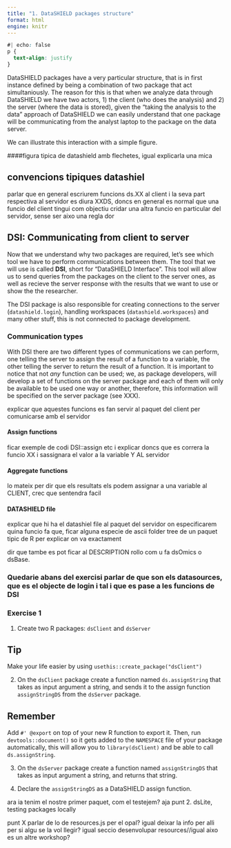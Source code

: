 ```yaml
---
title: "1. DataSHIELD packages structure"
format: html
engine: knitr
---
```


```css
#| echo: false
p {
  text-align: justify
}
```

DataSHIELD packages have a very particular structure, that is in first instance defined by being a combination of two package that act simultaniously. The reason for this is that when we analyze data through DataSHIELD we have two actors, 1) the client (who does the analysis) and 2) the server (where the data is stored), given the "taking the analysis to the data" approach of DataSHIELD we can easily understand that one package will be communicating from the analyst laptop to the package on the data server.

We can illustrate this interaction with a simple figure.

####figura tipica de datashield amb flechetes, igual explicarla una mica

## convencions tipiques datashiel

parlar que en general escriurem funcions ds.XX al client i la seva part respectiva al servidor es diura XXDS, doncs en general es normal que una funcio del client tingui com objectiu cridar una altra funcio en particular del servidor, sense ser aixo una regla dor

## DSI: Communicating from client to server

Now that we understand why two packages are required, let's see which tool we have to perform communications between them. The tool that we will use is called **DSI**, short for "DataSHIELD Interface". This tool will allow us to send queries from the packages on the client to the server ones, as well as recieve the server response with the results that we want to use or show the the researcher.

::: {.callout-note}
The DSI package is also responsible for creating connections to the server (`datashield.login`), handling workspaces (`datashield.workspaces`) and many other stuff, this is not connected to package development.
:::

### Communication types

With DSI there are two different types of communications we can perform, one telling the server to assign the result of a function to a variable, the other telling the server to return the result of a function. It is important to notice that not _any_ function can be used; we, as package developers, will develop a set of functions on the server package and each of them will only be available to be used one way or another, therefore, this information will be specified on the server package (see XXX).

explicar que aquestes funcions es fan servir al paquet del client per comunicarse amb el servidor

#### Assign functions

ficar exemple de codi DSI::assign etc i explicar doncs que es correra la funcio XX i sassignara el valor a la variable Y AL servidor

#### Aggregate functions

lo mateix per dir que els resultats els podem assignar a una variable al CLIENT, crec que sentendra facil

#### DATASHIELD file

explicar que hi ha el datashiel file al paquet del servidor on especificarem quina funcio fa que, ficar alguna especie de ascii folder tree de un paquet tipic de R per explicar on va exactament

dir que tambe es pot ficar al DESCRIPTION rollo com u fa dsOmics o dsBase.

### Quedarie abans del exercisi parlar de que son els datasources, que es el objecte de login i tal i que es pase a les funcions de DSI

### Exercise 1

1. Create two R packages: `dsClient` and `dsServer`

::: {.callout-tip collapse="true"}
## Tip

Make your life easier by using `usethis::create_package("dsClient")`
:::

2. On the `dsClient` package create a function named `ds.assignString` that takes as input argument a string, and sends it to the assign function `assignStringDS` from the `dsServer` package.

::: {.callout-tip collapse="true"}
## Remember

Add `#' @export` on top of your new R function to export it. Then, run `devtools::document()` so it gets added to the `NAMESPACE` file of your package automatically, this will allow you to `library(dsClient)` and be able to call `ds.assignString`.
:::

3. On the `dsServer` package create a function named `assignStringDS` that takes as input argument a string, and returns that string.

4. Declare the `assignStringDS` as a DataSHIELD assign function.


ara ia tenim el nostre primer paquet, com el testejem? aja punt 2. dsLite, testing packages locally

punt X parlar de lo de resources.js per el opal? igual deixar la info per alli per si algu se la vol llegir?
igual seccio desenvolupar resources//igual aixo es un altre workshop?



